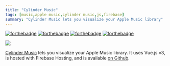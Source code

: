 ```yaml
---
title: "Cylinder Music"
tags: [music,apple music,cylinder music,js,firebase]
summary: "Cylinder Music lets you visualize your Apple Music library"
---
```


[![forthebadge](https://forthebadge.com/images/badges/uses-html.svg)](https://forthebadge.com) [![forthebadge](https://forthebadge.com/images/badges/uses-css.svg)](https://forthebadge.com) [![forthebadge](https://forthebadge.com/images/badges/uses-js.svg)](https://forthebadge.com) [![forthebadge](https://forthebadge.com/images/badges/made-with-vue.svg)](https://forthebadge.com)  

![](/images/cylinder-music.png)

[Cylinder Music](https://cylinder-music.web.app/) lets you visualize your Apple Music library. It uses Vue.js v3, is hosted with Firebase Hosting, and is available [on Github](https://github.com/realprogrammer5000/cylinder-music). 
